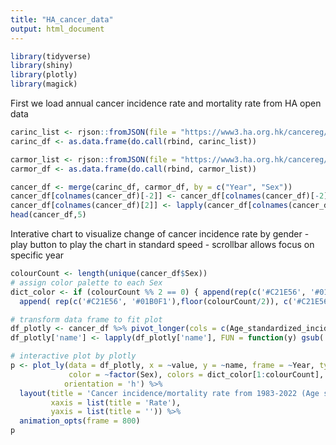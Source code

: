 ---
title: "HA_cancer_data"
output: html_document
---

```{r setup, include=FALSE}
library(tidyverse)
library(shiny)
library(plotly)
library(magick)
```

First we load annual cancer incidence rate and mortality rate from HA open data

```{r rjson}
carinc_list <- rjson::fromJSON(file = "https://www3.ha.org.hk/cancereg/datagovhk/HKCaR-incidence-EN.json")
carinc_df <- as.data.frame(do.call(rbind, carinc_list))

carmor_list <- rjson::fromJSON(file = "https://www3.ha.org.hk/cancereg/datagovhk/HKCaR-mortality-EN.json")
carmor_df <- as.data.frame(do.call(rbind, carmor_list))

cancer_df <- merge(carinc_df, carmor_df, by = c("Year", "Sex"))
cancer_df[colnames(cancer_df)[-2]] <- cancer_df[colnames(cancer_df)[-2]] %>% apply(MARGIN = c(1, 2), FUN = as.numeric) # unlist numeric elements
cancer_df[colnames(cancer_df)[2]] <- lapply(cancer_df[colnames(cancer_df)[2]], FUN = as.character) # unlist char elements
head(cancer_df,5)
```

Interative chart to visualize change of cancer incidence rate by gender
- play button to play the chart in standard speed
- scrollbar allows focus on specific year

```{r plotly, echo=FALSE}

colourCount <- length(unique(cancer_df$Sex))
# assign color palette to each Sex
dict_color <- if (colourCount %% 2 == 0) { append(rep(c('#C21E56', '#01B0F1'),colourCount/2), '#AAAAAA') } else {
  append( rep(c('#C21E56', '#01B0F1'),floor(colourCount/2)), c('#C21E56', '#AAAAAA') )}

# transform data frame to fit plot
df_plotly <- cancer_df %>% pivot_longer(cols = c(Age_standardized_incidence_rate, Age_standardized_mortality_rate))
df_plotly['name'] <- lapply(df_plotly['name'], FUN = function(y) gsub('Age_standardized_', '', y)) # shorten variable label

# interactive plot by plotly
p <- plot_ly(data = df_plotly, x = ~value, y = ~name, frame = ~Year, type = 'bar',
             color = ~factor(Sex), colors = dict_color[1:colourCount], legendgroup = ~Sex,
            orientation = 'h') %>%
  layout(title = 'Cancer incidence/mortality rate from 1983-2022 (Age standardized)',
         xaxis = list(title = 'Rate'),
         yaxis = list(title = '')) %>%
  animation_opts(frame = 800)
p
```


